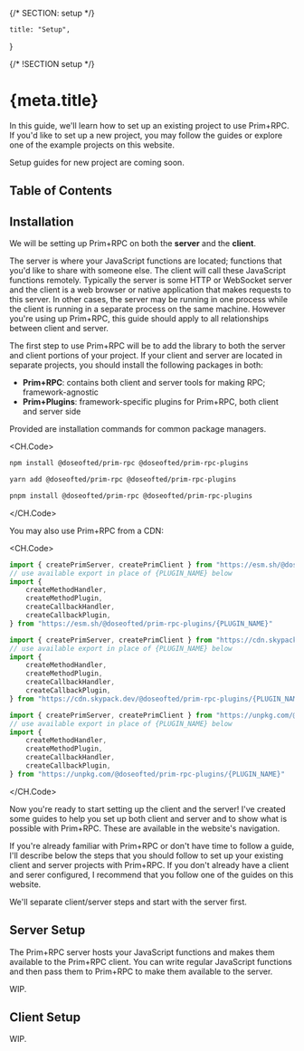 {/* SECTION: setup */}

	title: "Setup",
}

{/* !SECTION setup */}

# {meta.title}

In this guide, we'll learn how to set up an existing project to use Prim+RPC. If you'd like to set up a new project, you
may follow the guides or explore one of the example projects on this website.

<Alert icon="carbon:warning" type="alert-warning">

Setup guides for new project are coming soon.

</Alert>

## Table of Contents

## Installation

We will be setting up Prim+RPC on both the **server** and the **client**.

The server is where your JavaScript functions are located; functions that you'd like to share with someone else. The
client will call these JavaScript functions remotely. Typically the server is some HTTP or WebSocket server and the
client is a web browser or native application that makes requests to this server. In other cases, the server may be
running in one process while the client is running in a separate process on the same machine. However you're using up
Prim+RPC, this guide should apply to all relationships between client and server.

The first step to use Prim+RPC will be to add the library to both the server and client portions of your project. If
your client and server are located in separate projects, you should install the following packages in both:

- **Prim+RPC**: contains both client and server tools for making RPC; framework-agnostic
- **Prim+Plugins**: framework-specific plugins for Prim+RPC, both client and server side

Provided are installation commands for common package managers.

<CH.Code>

```zsh npm
npm install @doseofted/prim-rpc @doseofted/prim-rpc-plugins
```

```zsh yarn
yarn add @doseofted/prim-rpc @doseofted/prim-rpc-plugins
```

```zsh pnpm
pnpm install @doseofted/prim-rpc @doseofted/prim-rpc-plugins
```

</CH.Code>

You may also use Prim+RPC from a CDN:

<CH.Code>

```ts esm.sh
import { createPrimServer, createPrimClient } from "https://esm.sh/@doseofted/prim-rpc"
// use available export in place of {PLUGIN_NAME} below
import {
	createMethodHandler,
	createMethodPlugin,
	createCallbackHandler,
	createCallbackPlugin,
} from "https://esm.sh/@doseofted/prim-rpc-plugins/{PLUGIN_NAME}"
```

```ts skypack.dev
import { createPrimServer, createPrimClient } from "https://cdn.skypack.dev/@doseofted/prim-rpc"
// use available export in place of {PLUGIN_NAME} below
import {
	createMethodHandler,
	createMethodPlugin,
	createCallbackHandler,
	createCallbackPlugin,
} from "https://cdn.skypack.dev/@doseofted/prim-rpc-plugins/{PLUGIN_NAME}"
```

```ts unpkg.com
import { createPrimServer, createPrimClient } from "https://unpkg.com/@doseofted/prim-rpc"
// use available export in place of {PLUGIN_NAME} below
import {
	createMethodHandler,
	createMethodPlugin,
	createCallbackHandler,
	createCallbackPlugin,
} from "https://unpkg.com/@doseofted/prim-rpc-plugins/{PLUGIN_NAME}"
```

</CH.Code>

Now you're ready to start setting up the client and the server! I've created some guides to help you set up both client
and server and to show what is possible with Prim+RPC. These are available in the website's navigation.

If you're already familiar with Prim+RPC or don't have time to follow a guide, I'll describe below the steps that you
should follow to set up your existing client and server projects with Prim+RPC. If you don't already have a client and
serer configured, I recommend that you follow one of the guides on this website.

We'll separate client/server steps and start with the server first.

## Server Setup

The Prim+RPC server hosts your JavaScript functions and makes them available to the Prim+RPC client. You can write
regular JavaScript functions and then pass them to Prim+RPC to make them available to the server.

WIP.

## Client Setup

WIP.
